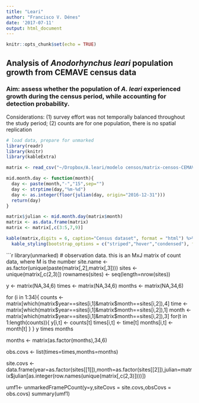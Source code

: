```yaml
---
title: "Leari"
author: "Francisco V. Dénes"
date: '2017-07-11'
output: html_document
---
```


```r
knitr::opts_chunk$set(echo = TRUE)
```

## Analysis of *Anodorhynchus leari* population growth from CEMAVE census data
### Aim: assess whether the population of *A. leari* experienced growth during the census period, while accounting for detection probability.
Considerations: (1) survey effort was not temporally balanced throughout the study period; (2) counts are for one population, there is no spatial replication 


```r
# load data, prepare for unmarked
library(readr)
library(knitr)
library(kableExtra)

matrix <- read_csv("~/Dropbox/A.leari/modelo censos/matrix-censos-CEMAVE_3_one population.csv",col_types = cols(date = col_date(format = "%Y-%m-%d")))

mid.month.day <- function(month){
  day <- paste(month,"-","15",sep="")
  day <- strptime(day,"%m-%d")
  day <- as.integer(floor(julian(day, origin="2016-12-31")))
  return(day)
}

matrix$julian <- mid.month.day(matrix$month)
matrix <- as.data.frame(matrix)
matrix <- matrix[,c(3:5,7,9)]

kable(matrix,digits = 6, caption="Census dataset", format = "html") %>%
  kable_styling(bootstrap_options = c("striped","hover","condensed"), full_width = FALSE)


```

```r
library(unmarked)
# observation data. this is an MxJ matrix of count data, where M is the number
site.name <- as.factor(unique(paste(matrix[,2],matrix[,3])))
sites <- unique(matrix[,c(2,3)])
rownames(sites) <- seq(length=nrow(sites))

y <- matrix(NA,34,6)
times <- matrix(NA,34,6)
months <- matrix(NA,34,6)

for (i in 1:34){
  counts <- matrix[which(matrix$year==sites[i,1]&matrix$month==sites[i,2]),4]
  time <- matrix[which(matrix$year==sites[i,1]&matrix$month==sites[i,2]),1]
  month <- matrix[which(matrix$year==sites[i,1]&matrix$month==sites[i,2]),3]
  for(t in 1:length(counts)){
    y[i,t] <- counts[t]
    times[i,t] <- time[t]
    months[i,t] <- month[t]
  }
}
y
times 
months 

months <- matrix(as.factor(months),34,6)

obs.covs <- list(times=times,months=months)

site.covs <- data.frame(year=as.factor(sites[[1]]),month=as.factor(sites[[2]]),julian=matrix$julian[as.integer(row.names(unique(matrix[,c(2,3)])))])



umf1<- unmarkedFramePCount(y=y,siteCovs = site.covs,obsCovs = obs.covs)
summary(umf1)
